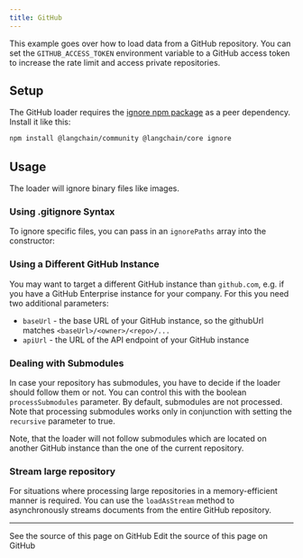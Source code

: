 ```yaml
---
title: GitHub
---
```


This example goes over how to load data from a GitHub repository.
You can set the `GITHUB_ACCESS_TOKEN` environment variable to a GitHub access token to increase the rate limit and access private repositories.

## Setup

The GitHub loader requires the [ignore npm package](https://www.npmjs.com/package/ignore) as a peer dependency. Install it like this:

```bash npm
npm install @langchain/community @langchain/core ignore
```

## Usage


<Github />

The loader will ignore binary files like images.

### Using .gitignore Syntax

To ignore specific files, you can pass in an `ignorePaths` array into the constructor:


<GithubIgnorePaths />

### Using a Different GitHub Instance

You may want to target a different GitHub instance than `github.com`, e.g. if you have a GitHub Enterprise instance for your company.
For this you need two additional parameters:

- `baseUrl` - the base URL of your GitHub instance, so the githubUrl matches `<baseUrl>/<owner>/<repo>/...`
- `apiUrl` - the URL of the API endpoint of your GitHub instance


<GithubCustomInstance />

### Dealing with Submodules

In case your repository has submodules, you have to decide if the loader should follow them or not. You can control this with the boolean `processSubmodules` parameter. By default, submodules are not processed.
Note that processing submodules works only in conjunction with setting the `recursive` parameter to true.


<GithubSubmodules />

Note, that the loader will not follow submodules which are located on another GitHub instance than the one of the current repository.

### Stream large repository

For situations where processing large repositories in a memory-efficient manner is required. You can use the `loadAsStream` method to asynchronously streams documents from the entire GitHub repository.


<GithubStream />

---

<CardGroup cols={2}>
  <Card title="View Source" icon="eye" href="https://github.com/langchain-ai/docs/blob/main/src/oss/javascript/integrations/document_loaders/web_loaders/github.mdx">
    See the source of this page on GitHub
  </Card>
  <Card title="Edit Source" icon="pen-to-square" href="https://github.com/langchain-ai/docs/edit/main/src/oss/javascript/integrations/document_loaders/web_loaders/github.mdx">
    Edit the source of this page on GitHub
  </Card>
</CardGroup>
